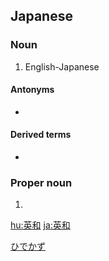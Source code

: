 ==Japanese==
{{ja-kanjitab|英|和}}

===Noun===
{{ja-noun|えいわ}}

# English-Japanese

====Antonyms====
* {{l|ja|和英|tr=わえい, ''waei''|gloss=Japanese-English}}

====Derived terms====
* {{l|ja|英和辞典|tr=えいわじてん, ''eiwajiten''|gloss=English-Japanese dictionary}}

===Proper noun===
{{ja-pos|proper|ひでかず}}

# {{given name|male|lang=ja}}

[[Category:Japanese male given names|ひでかず]]

[[hu:英和]]
[[ja:英和]]